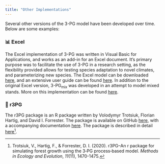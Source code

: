 ```yaml
---
title: "Other Implementations"
---
```


Several other versions of the 3-PG model have been developed over time. Below are some examples:

### 📊 Excel

The Excel implementation of 3-PG was written in Visual Basic for Applications, and works as an add-in for an Excel document. It's primary purpose was to facilitate the use of 3-PG in a research setting, as the flexibility provided allows for testing species adaptation to novel climates, and parameterizing new species. The Excel model can be downloaded [here](https://3pg.forestry.ubc.ca/software/), and an extensive user guide can be found [here](https://3pg.forestry.ubc.ca/files/2014/04/3PGpjs_UserManual.pdf). In addition to the original Excel version, 3-PG~mix~ was developed in an attempt to model mixed stands. More on this implementation can be found [here](https://sites.google.com/site/davidforresterssite/home/projects/3PGmix).

### 🧮 r3PG

The r3PG package is an R package written by Volodymyr Trotsiuk, Florian Hartig, and David I. Forrester. The package is available on GitHub [here](https://github.com/trotsiuk/r3PG), with a accompanying documentation [here](https://trotsiuk.github.io/r3PG/). The package is described in detail [here](https://doi.org/10.1111/2041-210X.13474)[^1].

[^1]: Trotsiuk, V., Hartig, F., & Forrester, D. I. (2020). r3PG–An r package for simulating forest growth using the 3‐PG process‐based model. *Methods in Ecology and Evolution*, *11*(11), 1470-1475.
